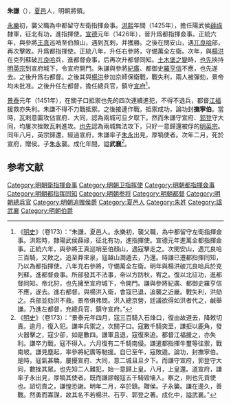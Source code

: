 '''朱謙'''（{{bd|？||1452年}}），[[夏邑县|夏邑]]人，明朝將領。

[[永乐_(明朝)|永樂]]初，襲父職為中都留守左衛指揮僉事。[[洪熙|洪熙]]年間（1425年），擔任陽武侯[[薛祿|薛祿]]隸軍，征北有功，進指揮使。[[宣德|宣德]]元年（1426年），晉升爲都指揮僉事。正統六年，與參將[[王真|王真]]巡哨至伯顏山，遇到瓦剌，并獲勝。之後在閔安山，遇[[兀良哈|兀良哈]]部，再次擊敗。升爲都指揮使。正統八年，升任右參將，守備萬全左衛。次年，與[[楊洪|楊洪]]在克列蘇破[[兀良哈|兀良哈]]兵，進都督僉事，后再次升都督同知。[[土木堡之變|土木堡之變]]時，[[也先|也先]]挾持[[明英宗|明英宗]]到宣府城下，令宣府開門。朱謙與參將[[紀廣|紀廣]]、都御史[[羅亨信|羅亨信]]不應，也先遂去。之後升爲右都督。之後其與[[楊洪_(明朝)|楊洪]]參加京師保衛戰，戰失利，兩人被彈劾，景帝均未批准。之後升任左都督，擔任總兵官，鎮守[[宣府|宣府]]<ref>《[[明史|明史]]》（卷173）：“朱謙，夏邑人。永樂初，襲父職，為中都留守左衛指揮僉事。洪熙時，隸陽武侯薛祿，征北有功，進指揮使。宣德元年進萬全都指揮僉事。正統六年，與參將王真巡哨至伯顏山，遇寇擊走之。次閔安山，遇兀良哈三百騎，又敗之。追至莽來泉，寇越山澗遁去，乃還。時謙已遷都指揮同知，乃以為都指揮使。八年充右參將，守備萬全左衛。明年與楊洪破兀良哈兵於克列蘇，進都督僉事。所部發其不法事，帝以方防秋，宥之。復以北征功，進都督同知。帝北狩，也先擁至宣府城下，令開門。謙與參將紀廣、都御史羅亨信不應，遂去。進右都督。與楊洪入衛，會寇已退，追襲之近畿。戰失利，洪劾之。兵部並劾洪不救。景帝俱弗問。洪入總京營，廷議欲得如洪者代之，鹹舉謙。乃進左都督，充總兵官，鎮守宣府。”</ref>。

[[景泰_(明代宗)|景泰]]元年（1451年），在關子口抵禦也先的四次連續進犯，不得不退兵，都督[[江福|江福]]援救亦失利。朱謙不得不力戰抵禦。之後接連作戰，抵禦成功，論功封'''撫寧伯'''。當時，瓦剌意圖攻佔宣府、大同，認為兩城可旦夕取下。然而朱謙守宣府、[[郭登|郭登]]守大同，均屢次挫敗瓦剌進攻。[[也先|也先]]認為兩城無法攻下，只好一意歸還被俘的[[明英宗|明英宗]]。同年八月，英宗歸還，經過宣府，朱謙率子[[朱永|朱永]]出見，厚犒使者。次年二月，死於宣府，贈侯。子[[朱永|朱永]]襲。成化年間，謚'''武襄'''<ref>《[[明史|明史]]》（卷173）：“景泰元年四月，寇三百騎入石烽口，復由故道去，降敕切責。逾月，復入犯。謙率兵禦之，次關子口。寇數千騎突至，謙拒以鹿角，發火器擊之，寇少卻，如是數四。謙軍且退，寇復來追。都督江福援之，亦失利。謙卒力戰，寇不得入。六月復有二千騎南侵。謙遣都指揮牛璽等往禦，戰南坡。謙見塵起，率參將紀廣等馳援。自巳至午，寇敗遁。論功，封撫寧伯。是時，寇氣甚驕，屢擾宣府、大同，意二城且旦夕下。而謙守宣府，郭登守大同，數挫其眾。也先知二人難犯，始一意歸上皇。八月，上皇還。道宣府，謙率子永出見，厚犒其使者。既而謙謬報寇五千騎毀墻入。察之，則也先貢使也。詔切責之，謙惶恐謝。明年二月，卒於鎮。贈侯。子永襲。謙在邊久，善戰。然勇而寡謀，故其名不若楊洪、石亨、郭登之著。成化中，謚武襄。”</ref>。

==参考文献==
{{wikisource|明史/卷173}}
{{Reflist}}

[[Category:明朝衛指揮僉事|Category:明朝衛指揮僉事]]
[[Category:明朝卫指挥使|Category:明朝卫指挥使]]
[[Category:明朝都指揮僉事|Category:明朝都指揮僉事]]
[[Category:明朝都指挥同知|Category:明朝都指挥同知]]
[[Category:明朝参将|Category:明朝参将]]
[[Category:明朝都督|Category:明朝都督]]
[[Category:明朝總兵官|Category:明朝總兵官]]
[[Category:明朝追赠侯爵|Category:明朝追赠侯爵]]
[[Category:夏邑人|Category:夏邑人]]
[[Category:朱姓|Category:朱姓]]
[[Category:諡武襄|Category:諡武襄]]
[[Category:明朝伯爵|Category:明朝伯爵]]